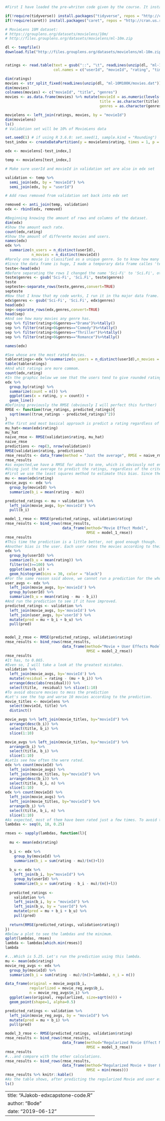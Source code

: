 
```r
#First I have loaded the pre-whriten code given by the course. It installs the needed packages and mount the dataset.

if(!require(tidyverse)) install.packages("tidyverse", repos = "http://cran.us.r-project.org")
if(!require(caret)) install.packages("caret", repos = "http://cran.us.r-project.org")

# MovieLens 10M dataset:
# https://grouplens.org/datasets/movielens/10m/
# http://files.grouplens.org/datasets/movielens/ml-10m.zip

dl <- tempfile()
download.file("http://files.grouplens.org/datasets/movielens/ml-10m.zip", dl)


ratings <- read.table(text = gsub("::", "\t", readLines(unzip(dl, "ml-10M100K/ratings.dat"))),
                      col.names = c("userId", "movieId", "rating", "timestamp"))

dim(ratings)
movies <- str_split_fixed(readLines(unzip(dl, "ml-10M100K/movies.dat")), "\\::", 3)
dim(movies)
colnames(movies) <- c("movieId", "title", "genres")
movies <- as.data.frame(movies) %>% mutate(movieId = as.numeric(levels(movieId))[movieId],
                                           title = as.character(title),
                                           genres = as.character(genres))

movielens <- left_join(ratings, movies, by = "movieId")
dim(movielens)
ls()
# Validation set will be 10% of MovieLens data

set.seed(1) # if using R 3.6.0: set.seed(1, sample.kind = "Rounding")
test_index <- createDataPartition(y = movielens$rating, times = 1, p = 0.1, list = FALSE)

edx <- movielens[-test_index,]

temp <- movielens[test_index,]

# Make sure userId and movieId in validation set are also in edx set

validation <- temp %>% 
  semi_join(edx, by = "movieId") %>%
  semi_join(edx, by = "userId")

# Add rows removed from validation set back into edx set

removed <- anti_join(temp, validation)
edx <- rbind(edx, removed)

#Beginning knowing the amount of rows and columns of the dataset.
dim(edx)
#Show the amount each rate.
count(edx,rating)
#Show the amount of differente movies and users.
names(edx)
edx %>%
  summarize(n_users = n_distinct(userId),
            n_movies = n_distinct(movieId))
#Rarely one movie is classified as a unique genre. So to know how many movies each genre has we must separate the rows, in the way that each movie has some rows, each of them having just one genre.
#Since the data frame is huge, I made a temporary data frame calles 'teste' with just the six first rows of the original data set, so I can test the code before running it in the whole data frame.
teste<-head(edx)
#Before separating the rows I changed the name 'Sci-Fi' to 'Sci.Fi', otherwise the separate_rows function would make two false genres 'Sci' and 'Fi'. Than I run separate_rows
teste$genres <- gsub('Sci-Fi', 'Sci.Fi', teste$genres)
teste
septeste<-separate_rows(teste,genres,convert=TRUE)
septeste
#Now that I know that my code works, I run it in tha major data frame.
edx$genres <- gsub('Sci-Fi', 'Sci.Fi', edx$genres)
head(edx)
sep<-separate_rows(edx,genres,convert=TRUE)
head(sep)
#And see how many movies any genre has.
sep %>% filter(rating>0&genres=="Drama")%>%tally()
sep %>% filter(rating>0&genres=="Comedy")%>%tally()
sep %>% filter(rating>0&genres=="Thriller")%>%tally()
sep %>% filter(rating>0&genres=="Romance")%>%tally()

names(edx)

#See whose are the most rated movies.
tableratings<-edx %>%summarize(n_users = n_distinct(userId),n_movies = n_distinct(movieId))
table(tableratings)
#And whit ratings are more commom.
count(edx,rating)
#In the graphic below we see that the users tend to give rounded ratings more than fractionated ones.
edx %>%
  group_by(rating) %>%
  summarize(count = n()) %>%
  ggplot(aes(x = rating, y = count)) +
  geom_line()
#Defining previously the RMSE (obviously I will perfect this further)
RMSE <- function(true_ratings, predicted_ratings){
  sqrt(mean((true_ratings - predicted_ratings)^2))
}
#The first and most basical approach is predict a rating regardless of the user and movie.
mu_hat<-mean(edx$rating)
mu_hat
naive_rmse <- RMSE(validation$rating, mu_hat)
naive_rmse
predictions <- rep(3, nrow(validation))
RMSE(validation$rating, predictions)
rmse_results <- data_frame(method = "Just the average", RMSE = naive_rmse)
rmse_results
#as expected,we have a RMSE for about to one, which is obviously not enough, since the possible ratings go from 0.5 to 5.
#Using just the average to predict the ratings, regardless of the criterias is almost good enough as guessing blindly. The first thing we will compute now is the bias for movies. 
#First we use the least squares method to estimate this bias. Since the whole dataset is enourmous, we therefore estimate this value from our train data set. 
mu <- mean(edx$rating) 
movie_avgs <- edx %>% 
  group_by(movieId) %>% 
  summarize(b_i = mean(rating - mu))

predicted_ratings <- mu + validation %>% 
  left_join(movie_avgs, by='movieId') %>%
  pull(b_i)

model_1_rmse <- RMSE(predicted_ratings, validation$rating)
rmse_results <- bind_rows(rmse_results,
                          data_frame(method="Movie Effect Model",  
                                     RMSE = model_1_rmse))
rmse_results
#This time the prediction is a little better, not good enough though.
#Another bias is the user. Each user rates the movies according to their own criteria. Some users tend to give better ratings while others are more rigorous. Below I show a histogram for the average of stars each user gives. There is a substantial variability among them.
edx %>% 
  group_by(userId) %>% 
  summarize(b_u = mean(rating)) %>% 
  filter(n()>=100) %>%
  ggplot(aes(b_u)) + 
  geom_histogram(bins = 30, color = "black")
#For the same reason said above, we cannot run a prediction for the whole data set, so I estimate the bias from the training set instead.
user_avgs <- edx %>% 
  left_join(movie_avgs, by='movieId') %>%
  group_by(userId) %>%
  summarize(b_u = mean(rating - mu - b_i))
#And run the prediction to see if it have improved.
predicted_ratings <- validation %>% 
  left_join(movie_avgs, by='movieId') %>%
  left_join(user_avgs, by='userId') %>%
  mutate(pred = mu + b_i + b_u) %>%
  pull(pred)


model_2_rmse <- RMSE(predicted_ratings, validation$rating)
rmse_results <- bind_rows(rmse_results,
                          data_frame(method="Movie + User Effects Model",  
                                     RMSE = model_2_rmse))
rmse_results
#It has, to 0.865.
#Even so, I will take a look at the greatest mistakes.
validation %>% 
  left_join(movie_avgs, by='movieId') %>%
  mutate(residual = rating - (mu + b_i)) %>%
  arrange(desc(abs(residual))) %>% 
  select(title,  residual) %>% slice(1:10)
#To avoid obscure movies to mess the prediction
#Let's see the top and worse 10 movies according to the prediction.
movie_titles <- movielens %>% 
  select(movieId, title) %>%
  distinct()

movie_avgs %>% left_join(movie_titles, by="movieId") %>%
  arrange(desc(b_i)) %>% 
  select(title, b_i) %>% 
  slice(1:10) 

movie_avgs %>% left_join(movie_titles, by="movieId") %>%
  arrange(b_i) %>% 
  select(title, b_i) %>% 
  slice(1:10) 
#Let1s see how often the were rated.
edx %>% count(movieId) %>% 
  left_join(movie_avgs) %>%
  left_join(movie_titles, by="movieId") %>%
  arrange(desc(b_i)) %>% 
  select(title, b_i, n) %>% 
  slice(1:10) 
edx %>% count(movieId) %>% 
  left_join(movie_avgs) %>%
  left_join(movie_titles, by="movieId") %>%
  arrange(b_i) %>% 
  select(title, b_i, n) %>% 
  slice(1:10)
#As expected, most of them have been rated just a few times. To avoid this, It is common to use a method of regularization of the data. In this case a proper way is to penalize some of the ratings. The penalty therm is called lambda. First, I need to find the better lambda value using cross validation.
lambdas <- seq(0, 10, 0.25)

rmses <- sapply(lambdas, function(l){
  
  mu <- mean(edx$rating)
  
  b_i <- edx %>% 
    group_by(movieId) %>%
    summarize(b_i = sum(rating - mu)/(n()+l))
  
  b_u <- edx %>% 
    left_join(b_i, by="movieId") %>%
    group_by(userId) %>%
    summarize(b_u = sum(rating - b_i - mu)/(n()+l))
  
  predicted_ratings <- 
    validation %>% 
    left_join(b_i, by = "movieId") %>%
    left_join(b_u, by = "userId") %>%
    mutate(pred = mu + b_i + b_u) %>%
    pull(pred)
  
  return(RMSE(predicted_ratings, validation$rating))
})
#Below a plot to see the lambdas and the minimum.
qplot(lambdas, rmses)
lambda <- lambdas[which.min(rmses)]
lambda

#...Which is 5.25. Let's run the prediction using this lambda.
mu <- mean(edx$rating)
movie_reg_avgs <- edx %>% 
  group_by(movieId) %>% 
  summarize(b_i = sum(rating - mu)/(n()+lambda), n_i = n())

data_frame(original = movie_avgs$b_i, 
           regularlized = movie_reg_avgs$b_i, 
           n = movie_reg_avgs$n_i) %>%
  ggplot(aes(original, regularlized, size=sqrt(n))) + 
  geom_point(shape=1, alpha=0.5)

predicted_ratings <- validation %>% 
  left_join(movie_reg_avgs, by = "movieId") %>%
  mutate(pred = mu + b_i) %>%
  pull(pred)

model_3_rmse <- RMSE(predicted_ratings, validation$rating)
rmse_results <- bind_rows(rmse_results,
                          data_frame(method="Regularized Movie Effect Model",  
                                     RMSE = model_3_rmse))
rmse_results 
#...and compare with the other calculations.
rmse_results <- bind_rows(rmse_results,
                          data_frame(method="Regularized Movie + User Effect Model",  
                                     RMSE = min(rmses)))
rmse_results %>% knitr::kable()
#As the table shows, after predicting the regularized Movie and user effect movel we got the minimum RMSE of 0.8648170.
ls()
```


---
title: "AJakob-edxcapstone-code.R"
author: "Bode"
date: "2019-06-12"
---
